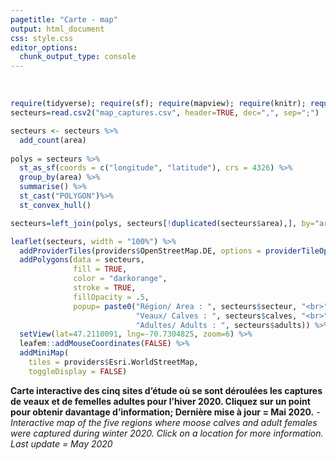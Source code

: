 ```yaml
---
pagetitle: "Carte - map"
output: html_document
css: style.css
editor_options:
  chunk_output_type: console
---
```


\

```r


require(tidyverse); require(sf); require(mapview); require(knitr); require(leaflet)
secteurs=read.csv2("map_captures.csv", header=TRUE, dec=",", sep=";")

secteurs <- secteurs %>% 
  add_count(area)
    
polys = secteurs %>% 
  st_as_sf(coords = c("longitude", "latitude"), crs = 4326) %>%
  group_by(area) %>% 
  summarise() %>%
  st_cast("POLYGON")%>% 
  st_convex_hull()

secteurs=left_join(polys, secteurs[!duplicated(secteurs$area),], by="area")

leaflet(secteurs, width = "100%") %>% 
  addProviderTiles(providers$OpenStreetMap.DE, options = providerTileOptions(minZoom=4, maxZoom=8)) %>% 
  addPolygons(data = secteurs, 
              fill = TRUE,
              color = "darkorange",
              stroke = TRUE,
              fillOpacity = .5,
              popup= paste0("Région/ Area : ", secteurs$secteur, "<br>",
                            "Veaux/ Calves : ", secteurs$calves, "<br>",
                            "Adultes/ Adults : ", secteurs$adults)) %>%
  setView(lat=47.2110091, lng=-70.7304825, zoom=6) %>% 
  leafem::addMouseCoordinates(FALSE) %>% 
  addMiniMap(
    tiles = providers$Esri.WorldStreetMap,
    toggleDisplay = FALSE)


```

<p style="font-size:14px" >**Carte interactive des cinq sites d'étude où se sont déroulées les captures de veaux et de femelles adultes pour l’hiver 2020. Cliquez sur un point pour obtenir davantage d’information; Dernière mise à jour = Mai 2020.** - *Interactive map of the five regions where moose calves and adult females were captured during winter 2020. Click on a location for more information. Last update = May 2020*</p>
